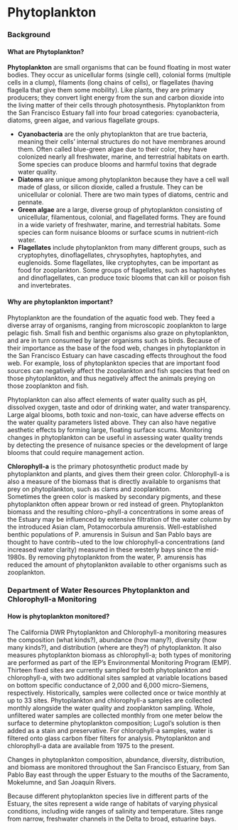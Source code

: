 # Phytoplankton {#phyto}

### Background {.unlisted .unnumbered}

#### What are Phytoplankton? {.unlisted .unnumbered}

<b>Phytoplankton</b> are small organisms that can be found floating in most water bodies.  They occur as unicellular forms (single cell), colonial forms (multiple cells in a clump), filaments (long chains of cells), or flagellates (having flagella that give them some mobility).  Like plants, they are primary producers; they convert light energy from the sun and carbon dioxide into the living matter of their cells through photosynthesis.  Phytoplankton from the San Francisco Estuary fall into four broad categories: cyanobacteria, diatoms, green algae, and various flagellate groups.

  * <b>Cyanobacteria</b> are the only phytoplankton that are true bacteria, meaning their cells’ internal structures do not have membranes around them.  Often called blue-green algae due to their color, they have colonized nearly all freshwater, marine, and terrestrial habitats on earth.  Some species can produce blooms and harmful toxins that degrade water quality.
  * <b>Diatoms</b> are unique among phytoplankton because they have a cell wall made of glass, or silicon dioxide, called a frustule.  They can be unicellular or colonial.  There are two main types of diatoms, centric and pennate.
  * <b>Green algae</b> are a large, diverse group of phytoplankton consisting of unicellular, filamentous, colonial, and flagellated forms.  They are found in a wide variety of freshwater, marine, and terrestrial habitats.  Some species can form nuisance blooms or surface scums in nutrient-rich water.
  * <b>Flagellates</b> include phytoplankton from many different groups, such as cryptophytes, dinoflagellates, chrysophytes, haptophytes, and euglenoids.  Some flagellates, like cryptophytes, can be important as food for zooplankton.  Some groups of flagellates, such as haptophytes and dinoflagellates, can produce toxic blooms that can kill or poison fish and invertebrates.

#### Why are phytoplankton important? {.unlisted .unnumbered}
Phytoplankton are the foundation of the aquatic food web.  They feed a diverse array of organisms, ranging from microscopic zooplankton to large pelagic fish.  Small fish and benthic organisms also graze on phytoplankton, and are in turn consumed by larger organisms such as birds.  Because of their importance as the base of the food web, changes in phytoplankton in the San Francisco Estuary can have cascading effects throughout the food web.  For example, loss of phytoplankton species that are important food sources can negatively affect the zooplankton and fish species that feed on those phytoplankton, and thus negatively affect the animals preying on those zooplankton and fish. 

Phytoplankton can also affect elements of water quality such as pH, dissolved oxygen, taste and odor of drinking water, and water transparency.  Large algal blooms, both toxic and non-toxic, can have adverse effects on the water quality parameters listed above.  They can also have negative aesthetic effects by forming large, floating surface scums.  Monitoring changes in phytoplankton can be useful in assessing water quality trends by detecting the presence of nuisance species or the development of large blooms that could require management action.

<b>Chlorophyll-a</b> is the primary photosynthetic product made by phytoplankton and plants, and gives them their green color.  Chlorophyll-a is also a measure of the biomass that is directly available to organisms that prey on phytoplankton, such as clams and zooplankton.  
Sometimes the green color is masked by secondary pigments, and these phytoplankton often appear brown or red instead of green.  Phytoplankton biomass and the resulting chloro¬phyll-a concentrations in some areas of the Estuary may be influenced by extensive filtration of the water column by the introduced Asian clam, Potamocorbula amurensis. Well-established benthic populations of P. amurensis in Suisun and San Pablo bays are thought to have contrib¬uted to the low chlorophyll-a concentrations (and increased water clarity) measured in these westerly bays since the mid-1980s.  By removing phytoplankton from the water, P. amurensis has reduced the amount of phytoplankton available to other organisms such as zooplankton. 


### Department of Water Resources Phytoplankton and Chlorophyll-a Monitoring {.unlisted .unnumbered}

#### How is phytoplankton monitored? {.unlisted .unnumbered}
The California DWR Phytoplankton and Chlorophyll-a monitoring measures the composition (what kinds?), abundance (how many?), diversity (how many kinds?), and distribution (where are they?) of phytoplankton.  It also measures phytoplankton biomass as chlorophyll-a; both types of monitoring are performed as part of the IEP’s Environmental Monitoring Program (EMP).  Thirteen fixed sites are currently sampled for both phytoplankton and chlorophyll-a, with two additional sites sampled at variable locations based on bottom specific conductance of 2,000 and 6,000 micro-Siemens, respectively.  Historically, samples were collected once or twice monthly at up to 33 sites.  Phytoplankton and chlorophyll-a samples are collected monthly alongside the water quality and zooplankton sampling.
Whole, unfiltered water samples are collected monthly from one meter below the surface to determine phytoplankton composition; Lugol’s solution is then added as a stain and preservative.  For chlorophyll-a samples, water is filtered onto glass carbon fiber filters for analysis.  Phytoplankton and chlorophyll-a data are available from 1975 to the present.  

Changes in phytoplankton composition, abundance, diversity, distribution, and biomass are monitored throughout the San Francisco Estuary, from San Pablo Bay east through the upper Estuary to the mouths of the Sacramento, Mokelumne, and San Joaquin Rivers.

Because different phytoplankton species live in different parts of the Estuary, the sites represent a wide range of habitats of varying physical conditions, including wide ranges of salinity and temperature. Sites range from narrow, freshwater channels in the Delta to broad, estuarine bays.
